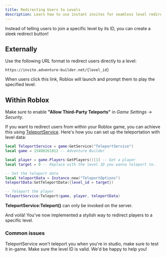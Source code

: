 ```yaml
---
title: Redirecting Users to Levels
description: Learn how to use instant invites for seamless level redirection.
---
```


Instead of telling users to join a specific level by its ID, you can create a sleek redirect button!

## Externally

Use the following URL format to redirect users directly to a level:

```
https://invite.adventure-builder.net/{level_id}
```

When users click this link, Roblox will launch and prompt them to play the specified level.

## Within Roblox
<Note>Make sure to enable **"Allow Third-Party Teleports"** in *Game Settings* -> *Security*.</Note>

If you want to redirect users from within your Roblox game, you can achieve this using [TeleportService](https://create.roblox.com/docs/reference/engine/classes/TeleportService). Here's how you can set up the teleportation with level data:

```lua redirect.lua (Server)
local TeleportService = game:GetService("TeleportService")
local game = 15498261012 -- Adventure Builder

local player = game.Players:GetPlayers()[1] -- Get a player
local target = 0 -- Replace with the level ID you wanna teleport to.

-- Set the teleport data
local teleportData = Instance.new("TeleportOptions")
teleportData:SetTeleportData({level_id = target})

-- Teleport the player
TeleportService:Teleport(game, player, teleportData)
```
<Note>**TeleportService:Teleport()** can only be invoked on the server.</Note>

And voilà! You've now implemented a stylish way to redirect players to a specific level.

### Common issues

<AccordionGroup>
  <Accordion title="Nothing happens when I try to teleport.">
    TeleportService won't teleport you when you're in studio, make sure to 
    test it in-game.
  </Accordion>

  <Accordion title="The level prompt won't appear.">
    Make sure the level ID is valid.
  </Accordion>
</AccordionGroup>

<Card title="Support Server" icon="comment" href="https://discord.gg/R6C2V5ChcQ">
  We'd be happy to help you!
</Card>